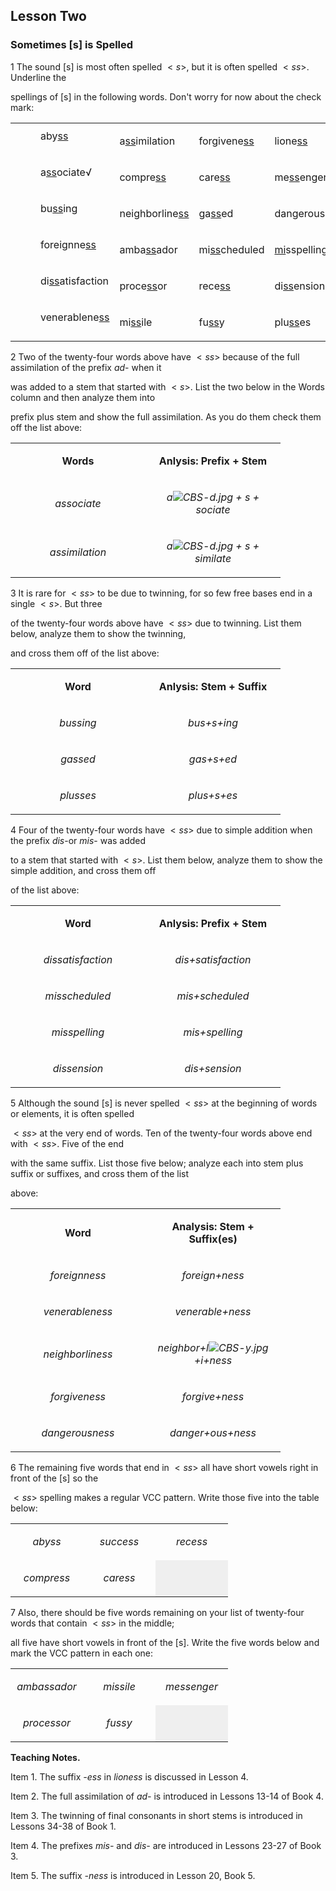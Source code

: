 == Lesson Two ==
=== Sometimes [s] is Spelled <ss> ===

1 The sound [s] is most often spelled <math><s></math>, but it is often spelled <math><ss></math>. Underline the <ss> 

spellings of [s] in the following words. Don't worry for now about the check mark:

{| 
| width="125" |
:aby<u>ss</u>
| width="100" | a<u>ss</u>imilation
| width="100" | forgivene<u>ss</u>
| width="100" | lione<u>ss</u>
|-
| 
:a<u>ss</u>ociate√
| compre<u>ss</u>
| care<u>ss</u>
| me<u>ss</u>enger
|-
| 
:bu<u>ss</u>ing 
| neighborline<u>ss</u>
| ga<u>ss</u>ed
| dangerousne<u>ss</u>
|-
| 
:foreignne<u>ss</u>
| amba<u>ss</u>ador
| mi<u>ss</u>cheduled
| <u>mi</u>sspelling
|-
| 
:di<u>ss</u>atisfaction
| proce<u>ss</u>or
| rece<u>ss</u>
| di<u>ss</u>ension
|-
| 
:venerablene<u>ss</u>
| mi<u>ss</u>ile
| fu<u>ss</u>y
| plu<u>ss</u>es
|}
 
2 Two of the twenty-four words above have <math><ss></math> because of the full assimilation of the prefix ''ad''- when it 

was added to a stem that started with <math><s></math>. List the two below in the Words column and then analyze them into 

prefix plus stem and show the full assimilation. As you do them check them off the list above:

{| border="1" cellpadding="5" cellspacing="0" align="center"
| width="200" align="center"| '''Words'''
| width="200" align="center"|	'''Anlysis: Prefix + Stem'''
|- style="height:30px"
| align="center"| ''associate''
| align="center"| ''a[[Image:CBS-d.jpg]] + s + sociate''
|- style="height:30px"
| align="center"| ''assimilation''
| align="center"| ''a[[Image:CBS-d.jpg]] + s + similate''
|}
	
3 It is rare for <math><ss></math> to be due to twinning, for so few free bases end in a single <math><s></math>. But three 

of the twenty-four words above have <math><ss></math> due to twinning. List them below, analyze them to show the twinning, 

and cross them off of the list above:
 
{| border="1" cellpadding="5" cellspacing="0" align="center"
| width="200" align="center" | '''Word'''
| width="200" align="center"|'''Anlysis: Stem + Suffix'''
|- style="height:30px" align="center"
| ''bussing''
| ''bus+s+ing''
|- style="height:30px" align="center"
| ''gassed''
| ''gas+s+ed''
|- style="height:30px" align="center"
| ''plusses''
| ''plus+s+es''
|}


4 Four of the twenty-four words have <math><ss></math> due to simple addition when the prefix ''dis''-or ''mis''- was added 

to a stem that started with <math><s></math>. List them below, analyze them to show the simple addition, and cross them off 

of the list above:

{| border="1" cellpadding="5" cellspacing="0" align="center"
| width="200" align="center" | '''Word'''
| width="200" align="center"|'''Anlysis: Prefix + Stem'''
|- style="height:30px" align="center"
| ''dissatisfaction''
| ''dis+satisfaction''
|- style="height:30px" align="center"
| ''misscheduled''
| ''mis+scheduled''
|- style="height:30px" align="center"
| ''misspelling''
| ''mis+spelling''
|- style="height:30px" align="center"
| ''dissension''
| ''dis+sension''
|}

5 Although the sound [s] is never spelled <math><ss></math> at the beginning of words or elements, it is often spelled 

<math><ss></math> at the very end of words. Ten of the twenty-four words above end with <math><ss></math>. Five of the end 

with the same suffix. List those five below; analyze each into stem plus suffix or suffixes, and cross them of the list 

above:

{| border="1" cellpadding="5" cellspacing="0" align="center"
| width="200" align="center"| '''Word'''
| width="200" align="center"|'''Analysis: Stem + Suffix(es)'''
|- style="height:30px" align="center"
| ''foreignness'' 
| ''foreign+ness'' 
|- style="height:30px" align="center"
| ''venerableness''
| ''venerable+ness''
|- style="height:30px" align="center"
| ''neighborliness''
| ''neighbor+l[[Image:CBS-y.jpg]]+i+ness''
|- style="height:30px" align="center"
| ''forgiveness''
| ''forgive+ness''
|- style="height:30px" align="center"
| ''dangerousness''
| ''danger+ous+ness''
|}

6   The remaining five words that end in <math><ss></math> all have short vowels right in front of the [s] so the 

<math><ss></math> spelling makes a regular VCC pattern. Write those five into the table below:
 
{| border="1" cellpadding="5" cellspacing="0" align="center"
| width="100" height="30" align="center"| ''abyss''
| width="100" align="center"| ''success''	
| width="100" align="center"| ''recess''
|- style="height:30px" align="center"
| ''compress''
| ''caress''
| style="background:#efefef;" |
|}
 
7 Also, there should be five words remaining on your list of twenty-four words that contain <math><ss></math> in the middle; 

all five have short vowels in front of the [s]. Write the five words below and mark the VCC pattern in each one:
 
{| border="1" cellpadding="5" cellspacing="0" align="center"
| width="100" height="30" align="center" | ''ambassador''
| width="100" height="30" align="center" | ''missile''	
| width="100" height="30" align="center" | ''messenger''
|- style="height:30px" align="center"
| ''processor''
| ''fussy''
| style="background:#efefef;" |
|}

'''Teaching Notes.'''

Item 1. The suffix ''-ess'' in ''lioness'' is discussed in Lesson 4.

Item 2. The full assimilation of ''ad-'' is introduced in Lessons 13-14 of Book 4.

Item 3. The twinning of final consonants in short stems is introduced in Lessons 34-38 of Book 1.

Item 4. The prefixes ''mis-'' and ''dis-'' are introduced in Lessons 23-27 of Book 3.

Item 5. The suffix ''-ness'' is introduced in Lesson 20, Book 5.